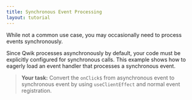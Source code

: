 ```yaml
---
title: Synchronous Event Processing
layout: tutorial
---
```


While not a common use case, you may occasionally need to process events synchronously.

Since Qwik processes asynchronously by default, your code must be explicitly configured for synchronous calls. This example shows how to eagerly load an event handler that processes a synchronous event.


> **Your task:** Convert the `onClick$` from asynchronous event to synchronous event by using `useClientEffect` and normal event registration.
